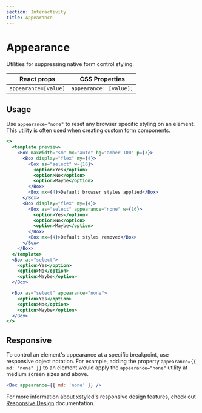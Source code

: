 ```yaml
---
section: Interactivity
title: Appearance
---
```


# Appearance

Utilities for suppressing native form control styling.

| React props          | CSS Properties         |
| -------------------- | ---------------------- |
| `appearance=[value]` | `appearance: [value];` |

## Usage

Use `appearance="none"` to reset any browser specific styling on an element. This utility is often used when creating custom form components.

```jsx preview
<>
  <template preview>
    <Box maxWidth="sm" mx="auto" bg="amber-100" p={3}>
      <Box display="flex" my={4}>
        <Box as="select" w={16}>
          <option>Yes</option>
          <option>No</option>
          <option>Maybe</option>
        </Box>
        <Box mx={4}>Default browser styles applied</Box>
      </Box>
      <Box display="flex" my={4}>
        <Box as="select" appearance="none" w={16}>
          <option>Yes</option>
          <option>No</option>
          <option>Maybe</option>
        </Box>
        <Box mx={4}>Default styles removed</Box>
      </Box>
    </Box>
  </template>
  <Box as="select">
    <option>Yes</option>
    <option>No</option>
    <option>Maybe</option>
  </Box>

  <Box as="select" appearance="none">
    <option>Yes</option>
    <option>No</option>
    <option>Maybe</option>
  </Box>
</>
```

## Responsive

To control an element's appearance at a specific breakpoint, use responsive object notation. For example, adding the property `appearance={{ md: "none" }}` to an element would apply the `appearance="none"` utility at medium screen sizes and above.

```jsx
<Box appearance={{ md: 'none' }} />
```

For more information about xstyled's responsive design features, check out [Responsive Design](@TODO-link) documentation.
